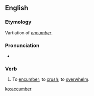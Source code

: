 ==English==

===Etymology===
Vartiation of ''[[encumber]]''.

===Pronunciation===
* {{a|RP}} {{IPA|/əˈkʌmbə/}}

===Verb===
{{en-verb}}

# {{context|obsolete|lang=en}} To [[encumber]]; to [[crush]]; to [[overwhelm]].

[[ko:accumber]]